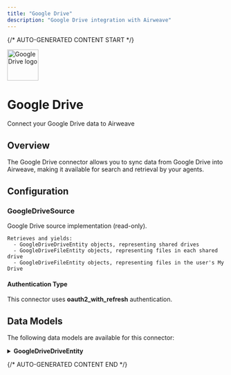 ```yaml
---
title: "Google Drive"
description: "Google Drive integration with Airweave"
---
```


{/* AUTO-GENERATED CONTENT START */}

<div className="connector-header">
  <img src="icon.svg" alt="Google Drive logo" width="72" height="72" className="connector-icon" />
  <div className="connector-info">
    <h1>Google Drive</h1>
    <p>Connect your Google Drive data to Airweave</p>
  </div>
</div>

## Overview

The Google Drive connector allows you to sync data from Google Drive into Airweave, making it available for search and retrieval by your agents.

## Configuration


### GoogleDriveSource

Google Drive source implementation (read-only).

    Retrieves and yields:
      - GoogleDriveDriveEntity objects, representing shared drives
      - GoogleDriveFileEntity objects, representing files in each shared drive
      - GoogleDriveFileEntity objects, representing files in the user's My Drive


#### Authentication Type

This connector uses **oauth2_with_refresh** authentication.


## Data Models

The following data models are available for this connector:


<details>
<summary><strong>GoogleDriveDriveEntity</strong></summary>

Schema for a Drive resource (shared drive).

    Reference:
      https://developers.google.com/drive/api/v3/reference/drives


| Field | Type | Description |
|-------|------|-------------|
| drive_id | str | Unique ID of the shared drive. |
| name | Optional[str] | The name of this shared drive. |
| kind | Optional[str] | Identifies what kind of resource this is; typically  |
| color_rgb | Optional[str] | The color of this shared drive as an RGB hex string. |
| created_time | Optional[datetime] | When the shared drive was created (RFC 3339 date-time). |
| hidden | bool | Whether the shared drive is hidden from default view. |
| org_unit_id | Optional[str] | The organizational unit of this shared drive, if applicable. |
| file_id | str | Unique ID of the file. |
| name | Optional[str] | Name of the file. |
| mime_type | Optional[str] | MIME type of the file. |
| description | Optional[str] | Optional description of the file. |
| starred | bool | Indicates whether the user has starred the file. |
| trashed | bool | Whether the file is in the trash. |
| explicitly_trashed | bool | Whether the file was explicitly trashed by the user. |
| parents | List[str] | IDs of the parent folders containing this file. |
| shared | bool | Whether the file is shared. |
| web_view_link | Optional[str] | Link for opening the file in a relevant Google editor or viewer. |
| icon_link | Optional[str] | A static, far-reaching URL to the file |
| created_time | Optional[datetime] | When the file was created (RFC 3339 date-time). |
| modified_time | Optional[datetime] | When the file was last modified (RFC 3339 date-time). |
| size | Optional[int] | The size of the file |
| md5_checksum | Optional[str] | MD5 checksum for the content of the file. |

</details>


{/* AUTO-GENERATED CONTENT END */}
